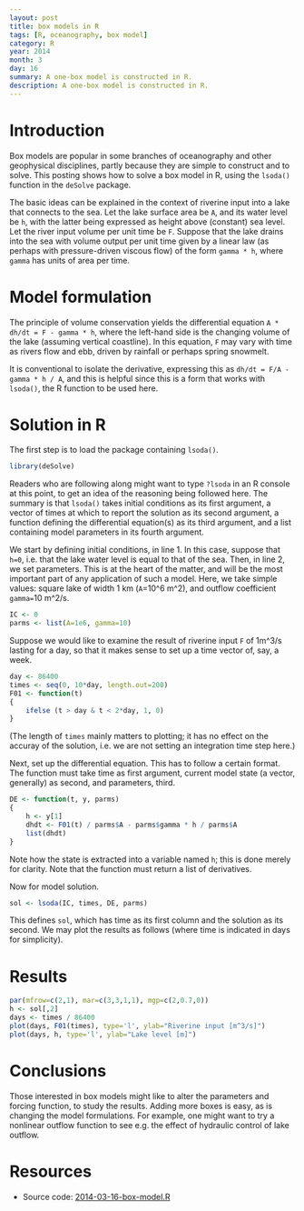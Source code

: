 ```yaml
---
layout: post
title: box models in R
tags: [R, oceanography, box model]
category: R
year: 2014
month: 3
day: 16
summary: A one-box model is constructed in R.
description: A one-box model is constructed in R.
---
```


# Introduction

Box models are popular in some branches of oceanography and other geophysical disciplines, partly because they are simple to construct and to solve.  This posting shows how to solve a box model in R, using the ``lsoda()`` function in the ``deSolve`` package.

The basic ideas can be explained in the context of riverine input into a lake that connects to the sea.  Let the lake surface area be ``A``, and its water level be ``h``, with the latter being expressed as height above (constant) sea level.  Let the river input volume per unit time be ``F``.   Suppose that the lake drains into the sea with volume output per unit time given by a linear law (as perhaps with pressure-driven viscous flow) of the form ``gamma * h``, where ``gamma`` has units of area per time.


# Model formulation

The principle of volume conservation yields the differential equation ``A * dh/dt = F - gamma * h``, where the left-hand side is the changing volume of the lake (assuming vertical coastline).  In this equation, ``F`` may vary with time as rivers flow and ebb, driven by rainfall or perhaps spring snowmelt.

It is conventional to isolate the derivative, expressing this as ``dh/dt = F/A - gamma * h / A``, and this is helpful since this is a form that works with ``lsoda()``, the R function to be used here.

# Solution in R

The first step is to load the package containing ``lsoda()``.

```r
library(deSolve)
```

Readers who are following along might want to type ``?lsoda`` in an R console at this point, to get an idea of the reasoning being followed here.  The summary is that ``lsoda()`` takes initial conditions as its first argument, a vector of times at which to report the solution as its second argument, a function defining the differential equation(s) as its third argument, and a list containing model parameters in its fourth argument.

We start by defining initial conditions, in line 1.  In this case, suppose that ``h=0``, i.e. that the lake water level is equal to that of the sea.  Then, in line 2, we set parameters.  This is at the heart of the matter, and will be the most important part of any application of such a model.  Here, we take simple values: square lake of width 1 km (``A``=10^6 m^2), and outflow coefficient ``gamma=``10 m^2/s.


```r
IC <- 0
parms <- list(A=1e6, gamma=10)
```

Suppose we would like to examine the result of riverine input ``F`` of 1m^3/s lasting for a day, so that it makes sense to set up a time vector of, say, a week.

```r
day <- 86400
times <- seq(0, 10*day, length.out=200)
F01 <- function(t)
{
    ifelse (t > day & t < 2*day, 1, 0)
}
```
(The length of ``times`` mainly matters to plotting; it has no effect on the accuray of the solution, i.e. we are not setting an integration time step here.)

Next, set up the differential equation.  This has to follow a certain format.  The function must take time as first argument, current model state (a vector, generally) as second, and parameters, third.

```r
DE <- function(t, y, parms)
{
    h <- y[1]
    dhdt <- F01(t) / parms$A - parms$gamma * h / parms$A
    list(dhdt)
}
```
Note how the state is extracted into a variable named ``h``; this is done merely for clarity.  Note that the function must return a list of derivatives.

Now for model solution.
```r
sol <- lsoda(IC, times, DE, parms)
```

This defines ``sol``, which has time as its first column and the solution as its second.  We may plot the results as follows (where time is indicated in days for simplicity).

# Results

```r
par(mfrow=c(2,1), mar=c(3,3,1,1), mgp=c(2,0.7,0))
h <- sol[,2]
days <- times / 86400
plot(days, F01(times), type='l', ylab="Riverine input [m^3/s]")
plot(days, h, type='l', ylab="Lake level [m]")
```

# Conclusions

Those interested in box models might like to alter the parameters and forcing function, to study the results.  Adding more boxes is easy, as is changing the model formulations.  For example, one might want to try a nonlinear outflow function to see e.g. the effect of hydraulic control of lake outflow.

# Resources
* Source code: [2014-03-16-box-model.R]({{ site.url }}/assets/2014-03-16-box-model.R)
